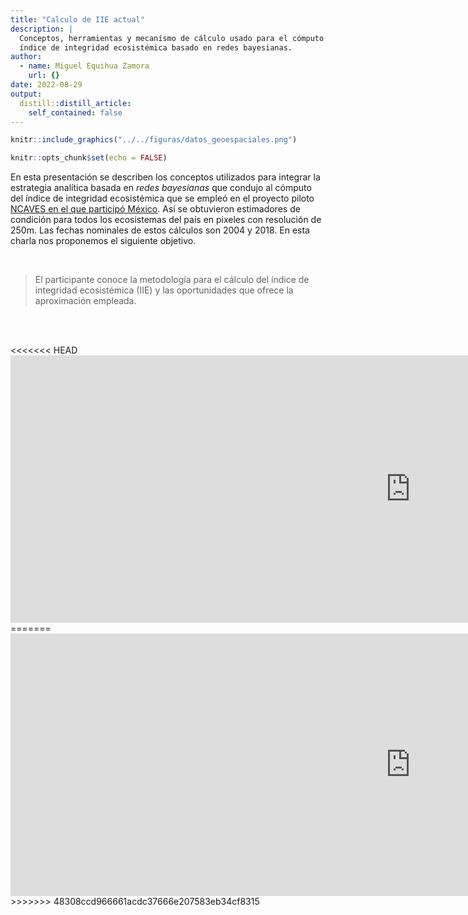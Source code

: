 ```yaml
---
title: "Calculo de IIE actual"
description: |
  Conceptos, herramientas y mecanísmo de cálculo usado para el cómputo del
  índice de integridad ecosistémica basado en redes bayesianas.
author:
  - name: Miguel Equihua Zamora
    url: {}
date: 2022-08-29
output:
  distill::distill_article:
    self_contained: false
---
```


```r

knitr::include_graphics("../../figuras/datos_geoespaciales.png")
```



```r
knitr::opts_chunk$set(echo = FALSE)
```
En esta presentación se describen los conceptos utilizados para integrar la estrategia analítica basada en *redes bayesianas* que condujo al cómputo del índice de integridad ecosistémica que se empleó en el proyecto piloto [NCAVES en el que participó México](https://seea.un.org/home/Natural-Capital-Accounting-Project). Así se obtuvieron estimadores de condición para todos los ecosistemas del país en pixeles con resolución de 250m. Las fechas nominales de estos cálculos son 2004 y 2018. En esta charla nos proponemos el siguiente objetivo.

  \

> El participante conoce la metodología para el cálculo del índice de integridad ecosistémica (IIE) y las oportunidades que ofrece la aproximación empleada.

  \
  \

<<<<<<< HEAD
<iframe src="https://docs.google.com/presentation/d/e/2PACX-1vQwgd69FPocEJhcGbGY5nRaokw2BTfurifkIQlCE4XTwJJaTlVuUNMfvD4Iu8W1Bw/embed?start=false&loop=false&delayms=3000" frameborder="0" width="1280" height="428" allowfullscreen="true" mozallowfullscreen="true" webkitallowfullscreen="true"></iframe>
=======
<iframe src="https://docs.google.com/presentation/d/e/2PACX-1vQwgd69FPocEJhcGbGY5nRaokw2BTfurifkIQlCE4XTwJJaTlVuUNMfvD4Iu8W1Bw/embed?start=false&loop=false&delayms=3000" frameborder="0" width="1280" height="420" allowfullscreen="true" mozallowfullscreen="true" webkitallowfullscreen="true"></iframe>
>>>>>>> 48308ccd966661acdc37666e207583eb34cf8315

